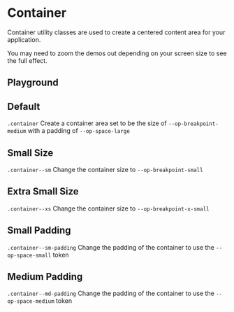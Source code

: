 
<Meta of={ContainerStories} />

# Container

<div
  dangerouslySetInnerHTML={{
    __html: createSourceCodeLink({ link: 'core/utilities.css' }).outerHTML,
  }}
></div>

Container utility classes are used to create a centered content area for your application.

You may need to zoom the demos out depending on your screen size to see the full effect.

## Playground

<Canvas of={ContainerStories.Default} />
<Controls of={ContainerStories.Default} />

## Default

`.container` Create a container area set to be the size of `--op-breakpoint-medium` with a padding of `--op-space-large`

<Canvas of={ContainerStories.Default} />

## Small Size

`.container--sm` Change the container size to `--op-breakpoint-small`

<Canvas of={ContainerStories.SizeSmall} />

## Extra Small Size

`.container--xs` Change the container size to `--op-breakpoint-x-small`

<Canvas of={ContainerStories.SizeExtraSmall} />

## Small Padding

`.container--sm-padding` Change the padding of the container to use the `--op-space-small` token

<Canvas of={ContainerStories.PaddingSmall} />

## Medium Padding

`.container--md-padding` Change the padding of the container to use the `--op-space-medium` token

<Canvas of={ContainerStories.PaddingMedium} />
